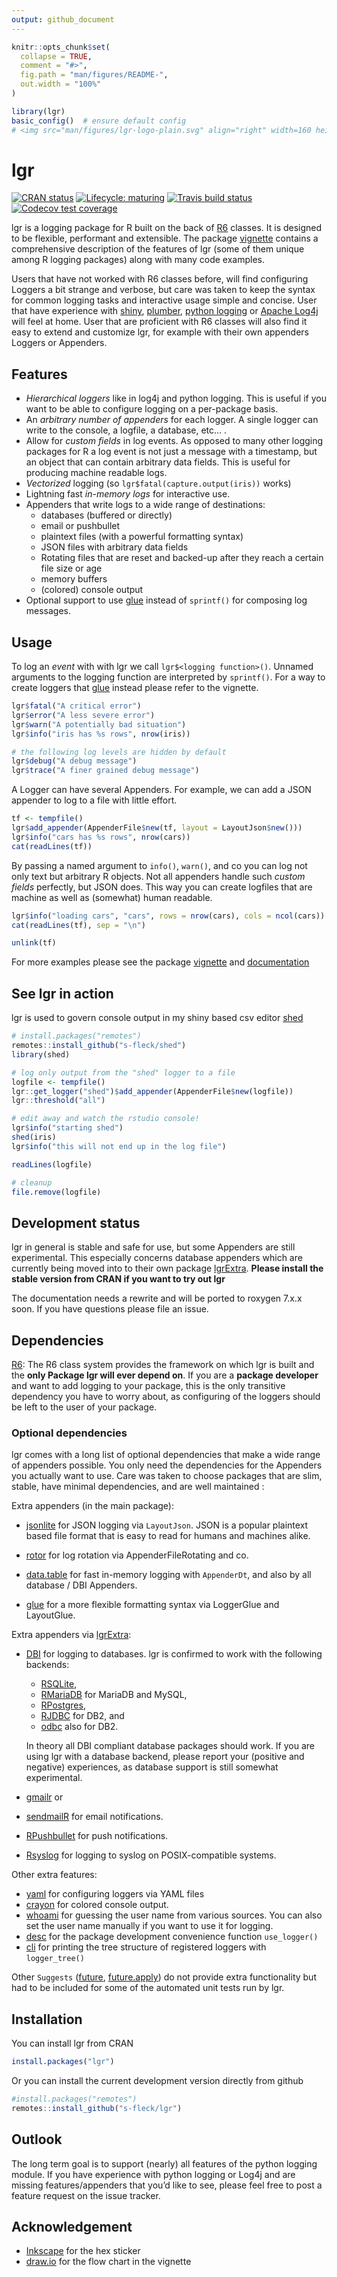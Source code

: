 ```yaml
---
output: github_document
---
```


<!-- README.md is generated from README.Rmd. Please edit that file -->

```r
knitr::opts_chunk$set(
  collapse = TRUE,
  comment = "#>",
  fig.path = "man/figures/README-",
  out.width = "100%"
)

library(lgr)
basic_config()  # ensure default config
# <img src="man/figures/lgr-logo-plain.svg" align="right" width=160 height=160/>
```
# lgr

[![CRAN status](https://www.r-pkg.org/badges/version/lgr)](https://cran.r-project.org/package=lgr)
[![Lifecycle: maturing](https://img.shields.io/badge/lifecycle-maturing-blue.svg)](https://www.tidyverse.org/lifecycle/#maturing)
[![Travis build status](https://travis-ci.org/s-fleck/lgr.svg?branch=master)](https://travis-ci.org/s-fleck/lgr)
[![Codecov test coverage](https://codecov.io/gh/s-fleck/lgr/branch/master/graph/badge.svg)](https://codecov.io/gh/s-fleck/lgr?branch=master)

lgr is a logging package for R built on the back of 
[R6](https://github.com/r-lib/R6) classes. It is designed to be flexible,
performant and extensible. The package 
[vignette](https://s-fleck.github.io/lgr/articles/lgr.html) contains a 
comprehensive description of the features of lgr (some of them unique among
R logging packages) along with many code examples.

Users that have not worked with R6 classes before, will find configuring
Loggers a bit strange and verbose, but care was taken to keep
the syntax for common logging tasks and interactive usage simple and concise.
User that have experience with 
  [shiny](https://github.com/rstudio/shiny), 
  [plumber](https://github.com/trestletech/plumber),
  [python logging](https://docs.python.org/3/library/logging.html) or 
  [Apache Log4j](https://logging.apache.org/log4j/2.x/) will feel
at home. User that are proficient with R6 classes will also find it easy
to extend and customize lgr, for example with their own appenders Loggers or 
Appenders. 



## Features

* *Hierarchical loggers* like in log4j and python logging. This is useful if you
  want to be able to configure logging on a per-package basis.
* An *arbitrary number of appenders* for each logger. A single logger can write
  to the console, a logfile, a database, etc... .
* Allow for *custom fields* in log events. As opposed to many other logging 
  packages for R a log event is not just a message with a timestamp, but an
  object that can contain arbitrary data fields. This is useful for producing 
  machine readable logs.
* *Vectorized* logging (so `lgr$fatal(capture.output(iris))` works)
* Lightning fast *in-memory logs* for interactive use.
* Appenders that write logs to a wide range of destinations:
    * databases (buffered or directly)
    * email or pushbullet
    * plaintext files (with a powerful formatting syntax)
    * JSON files with arbitrary data fields
    * Rotating files that are reset and backed-up after they reach
      a certain file size or age
    * memory buffers
    * (colored) console output
* Optional support to use [glue](https://glue.tidyverse.org/) instead of 
  `sprintf()` for composing log messages.


## Usage

To log an *event* with with lgr we call `lgr$<logging function>()`. Unnamed 
arguments to the logging function are interpreted by `sprintf()`. For a way
to create loggers that [glue](https://glue.tidyverse.org/) instead
please refer to the vignette.

```r
lgr$fatal("A critical error")
lgr$error("A less severe error")
lgr$warn("A potentially bad situation")
lgr$info("iris has %s rows", nrow(iris))

# the following log levels are hidden by default
lgr$debug("A debug message")
lgr$trace("A finer grained debug message")
```

A Logger can have several Appenders. For example, we can add a JSON appender to
log to a file with little effort. 

```r
tf <- tempfile()
lgr$add_appender(AppenderFile$new(tf, layout = LayoutJson$new()))
lgr$info("cars has %s rows", nrow(cars))
cat(readLines(tf))
```

By passing a named argument to `info()`, `warn()`, and co you can log not only 
text but arbitrary R objects. Not all appenders handle such _custom fields_
perfectly, but JSON does. This way you can create 
logfiles that are machine as well as (somewhat) human readable.

```r
lgr$info("loading cars", "cars", rows = nrow(cars), cols = ncol(cars))
cat(readLines(tf), sep = "\n")
```

```r
unlink(tf)
```

For more examples please see the 
package 
[vignette](https://s-fleck.github.io/lgr/articles/lgr.html) and 
[documentation](https://s-fleck.github.io/lgr/)


## See lgr in action

lgr is used to govern console output in my shiny based csv editor 
[shed](https://github.com/s-fleck/shed)

```r
# install.packages("remotes")
remotes::install_github("s-fleck/shed")
library(shed)

# log only output from the "shed" logger to a file
logfile <- tempfile()
lgr::get_logger("shed")$add_appender(AppenderFile$new(logfile))
lgr::threshold("all")

# edit away and watch the rstudio console!
lgr$info("starting shed")
shed(iris)  
lgr$info("this will not end up in the log file")

readLines(logfile)

# cleanup
file.remove(logfile)
```


## Development status

lgr in general is stable and safe for use, but some Appenders are still 
experimental. This especially concerns database appenders which are currently 
being moved into to their own package 
[lgrExtra](https://github.com/s-fleck/lgrExtra). 
**Please install the stable version from CRAN if you want to try out lgr**

The documentation needs a rewrite and will be ported to roxygen 7.x.x soon. 
If you have questions please file an issue.



## Dependencies

[R6](https://github.com/r-lib/R6): The R6 class system provides the framework
on which lgr is built and the **only Package lgr will ever depend on**. If you 
are a **package developer** and want to add logging to your package, this is the
only transitive dependency you have to worry about, as configuring of the 
loggers should be left to the user of your package.


### Optional dependencies

lgr comes with a long list of optional dependencies that make a wide range of
appenders possible. You only need the dependencies for the Appenders you
actually want to use. Care was taken to choose packages that are slim, stable, 
have minimal dependencies, and are well maintained :

  
  Extra appenders (in the main package):
  
  - [jsonlite](https://github.com/jeroen/jsonlite) for JSON logging via 
    `LayoutJson`. JSON is a popular plaintext based file format that is easy to 
    read for humans and machines alike.
    
  - [rotor](https://github.com/s-fleck/rotor) for log rotation via 
    AppenderFileRotating and co. 
    
  - [data.table](https://github.com/Rdatatable/) for fast in-memory 
    logging with `AppenderDt`, and also by all database / DBI Appenders. 

  - [glue](https://glue.tidyverse.org/) for a more flexible formatting syntax
    via LoggerGlue and LayoutGlue.
    
  Extra appenders via [lgrExtra](https://github.com/s-fleck/lgrExtra):
  
  - [DBI](https://github.com/r-dbi/DBI) for logging to databases. lgr is 
    confirmed to work with the following backends: 
    - [RSQLite](https://github.com/r-dbi/RSQLite), 
    - [RMariaDB](https://github.com/r-dbi/RMariaDB) for MariaDB and MySQL,
    - [RPostgres](https://cran.r-project.org/package=RPostgres),
    - [RJDBC](https://github.com/s-u/RJDBC) for DB2, and
    - [odbc](https://github.com/r-dbi/odbc) also for DB2. 
    
    In theory all DBI compliant database packages should work. If you
    are using lgr with a database backend, please report your (positive and
    negative) experiences, as database support is still somewhat experimental.
  
  - [gmailr](https://cran.r-project.org/package=gmailr) or
  
  - [sendmailR](https://cran.r-project.org/package=sendmailR) for email 
      notifications.
      
  - [RPushbullet](https://github.com/eddelbuettel/rpushbullet) for push
    notifications.
    
  - [Rsyslog](https://cran.r-project.org/package=rsyslog) for logging to
    syslog on POSIX-compatible systems.
  
  Other extra features:
  
  - [yaml](https://CRAN.R-project.org/package=yaml) for configuring loggers 
    via YAML files  
  - [crayon](https://github.com/r-lib/crayon) for colored console output.  
  - [whoami](https://github.com/r-lib/whoami/blob/master/DESCRIPTION) for 
    guessing the user name from various sources. You can also set the user name 
    manually if you want to use it for logging.
  - [desc](https://CRAN.R-project.org/package=desc) for the package development
    convenience function `use_logger()`
  - [cli](https://CRAN.R-project.org/package=cli) for printing the tree 
    structure of registered loggers with `logger_tree()`
    
  Other `Suggests`
  ([future](https://CRAN.R-project.org/package=future), 
  [future.apply](https://CRAN.R-project.org/package=future.apply)) do not 
  provide extra functionality but had to be included for some of 
  the automated unit tests run by lgr.
    

## Installation

You can install lgr from CRAN

```r
install.packages("lgr")
```

Or you can install the current development version directly from github

```r
#install.packages("remotes")
remotes::install_github("s-fleck/lgr")
```

## Outlook

The long term goal is to support (nearly) all features of the python logging
module. If you have experience with python logging or Log4j and are missing
features/appenders that you'd like to see, please feel free to post a feature 
request on the issue tracker.




## Acknowledgement

* [Inkscape](https://inkscape.org/) for the hex sticker
* [draw.io](https://draw.io/) for the flow chart in the vignette
